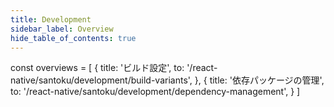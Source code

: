 ```yaml
---
title: Development
sidebar_label: Overview
hide_table_of_contents: true
---
```



const overviews = [
  {
    title: 'ビルド設定',
    to: '/react-native/santoku/development/build-variants',
  },
  {
    title: '依存パッケージの管理',
    to: '/react-native/santoku/development/dependency-management',
  }
]

<PageList overviews={overviews} colSize={12} />

